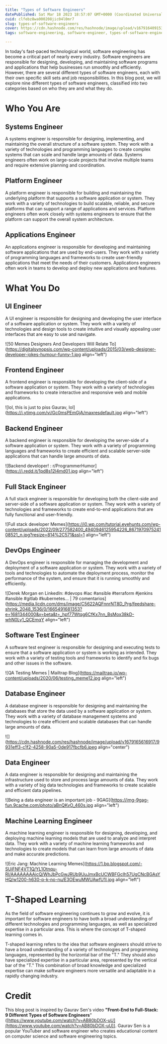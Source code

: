 ```yaml
---
title: "Types of Software Engineers"
datePublished: Sat Mar 18 2023 18:57:07 GMT+0000 (Coordinated Universal Time)
cuid: clfebz8wa000208jic04l0mr7
slug: types-of-software-engineers
cover: https://cdn.hashnode.com/res/hashnode/image/upload/v1679164091532/126f80dd-4321-4afe-bb9a-b53ff1b35c9c.png
tags: software-engineering, software-engineer, types-of-software-engineer

---
```


In today's fast-paced technological world, software engineering has become a critical part of nearly every industry. Software engineers are responsible for designing, developing, and maintaining software programs and applications that help businesses run smoothly and efficiently. However, there are several different types of software engineers, each with their own specific skill sets and job responsibilities. In this blog post, we will explore nine different types of software engineers, classified into two categories based on who they are and what they do.

# Who You Are

## Systems Engineer

A systems engineer is responsible for designing, implementing, and maintaining the overall structure of a software system. They work with a variety of technologies and programming languages to create complex systems that can scale and handle large amounts of data. Systems engineers often work on large-scale projects that involve multiple teams and require extensive planning and coordination.

## Platform Engineer

A platform engineer is responsible for building and maintaining the underlying platform that supports a software application or system. They work with a variety of technologies to build scalable, reliable, and secure platforms that can support a range of applications and services. Platform engineers often work closely with systems engineers to ensure that the platform can support the overall system architecture.

## Applications Engineer

An applications engineer is responsible for developing and maintaining software applications that are used by end-users. They work with a variety of programming languages and frameworks to create user-friendly applications that meet the needs of their customers. Applications engineers often work in teams to develop and deploy new applications and features.

# What You Do

## UI Engineer

A UI engineer is responsible for designing and developing the user interface of a software application or system. They work with a variety of technologies and design tools to create intuitive and visually appealing user interfaces that are easy to use and navigate.

![50 Memes Designers And Developers Will Relate To](https://digitalsynopsis.com/wp-content/uploads/2015/03/web-designer-developer-jokes-humour-funny-1.jpg align="left")

## Frontend Engineer

A frontend engineer is responsible for developing the client-side of a software application or system. They work with a variety of technologies and frameworks to create interactive and responsive web and mobile applications.

![lol, this is just to piss Gaurav, lol](https://i.ytimg.com/vi/Gc0msPEmGjA/maxresdefault.jpg align="left")

## Backend Engineer

A backend engineer is responsible for developing the server-side of a software application or system. They work with a variety of programming languages and frameworks to create efficient and scalable server-side applications that can handle large amounts of data.

![Backend developer! : r/ProgrammerHumor](https://i.redd.it/1pd8s12l4md01.jpg align="left")

## Full Stack Engineer

A full stack engineer is responsible for developing both the client-side and server-side of a software application or system. They work with a variety of technologies and frameworks to create end-to-end applications that are fully functional and user-friendly.

![Full stack developer Memes](https://i0.wp.com/tutorial.eyehunts.com/wp-content/uploads/2022/09/277582400_4940946125954226_867197097524108521_n.jpg?resize=814%2C571&ssl=1 align="left")

## DevOps Engineer

A DevOps engineer is responsible for managing the development and deployment of a software application or system. They work with a variety of tools and technologies to automate the deployment process, monitor the performance of the system, and ensure that it is running smoothly and efficiently.

![Derek Morgan en LinkedIn: #devops #iac #ansible #terraform #jenkins  #ansible #gitlab #kubernetes… | 79 comentarios](https://media.licdn.com/dms/image/C5622AQFnnrNT8D_Prg/feedshare-shrink_2048_1536/0/1665491681353?e=1681344000&v=beta&t=_hpf77Wtqg6CfKx7nn_BsMox38kD-whN0Ly1_QCEmqY align="left")

## Software Test Engineer

A software test engineer is responsible for designing and executing tests to ensure that a software application or system is working as intended. They work with a variety of testing tools and frameworks to identify and fix bugs and other issues in the software.

![QA Testing Memes | Mailtrap Blog](https://mailtrap.io/wp-content/uploads/2020/06/testing_meme12.jpg align="left")

## Database Engineer

A database engineer is responsible for designing and maintaining the databases that store the data used by a software application or system. They work with a variety of database management systems and technologies to create efficient and scalable databases that can handle large amounts of data.

![](https://cdn.hashnode.com/res/hashnode/image/upload/v1679165616917/9931eff3-c1f2-4258-90a5-0de917fbcfb6.jpeg align="center")

## Data Engineer

A data engineer is responsible for designing and maintaining the infrastructure used to store and process large amounts of data. They work with a variety of big data technologies and frameworks to create scalable and efficient data pipelines.

![Being a data engineer is an important job - 9GAG](https://img-9gag-fun.9cache.com/photo/aBnQKvO_460s.jpg align="left")

## Machine Learning Engineer

A machine learning engineer is responsible for designing, developing, and deploying machine learning models that are used to analyze and interpret data. They work with a variety of machine learning frameworks and technologies to create models that can learn from large amounts of data and make accurate predictions.

![Eric Jang: Machine Learning Memes](https://1.bp.blogspot.com/-SUiFNF4VT1Q/YL1Otnqu-RI/AAAAAAAAicQ/WhJbPcGwJRUb9UuJmxBcUCWBFGcIh57UgCNcBGAsYHQ/w1200-h630-p-k-no-nu/E3OEwuMWUAwfU1I.jpg align="left")

# T-Shaped Learning

As the field of software engineering continues to grow and evolve, it is important for software engineers to have both a broad understanding of different technologies and programming languages, as well as specialized expertise in a particular area. This is where the concept of T-shaped learning comes in.

T-shaped learning refers to the idea that software engineers should strive to have a broad understanding of a variety of technologies and programming languages, represented by the horizontal bar of the "T." They should also have specialized expertise in a particular area, represented by the vertical bar of the "T." This combination of broad knowledge and specialized expertise can make software engineers more versatile and adaptable in a rapidly changing industry.

# Credit

This blog post is inspired by Gaurav Sen's video **"Front-End to Full-Stack: 9 Different Types of Software Engineers**" ([https://www.youtube.com/watch?v=AB80bDOX-uU](https://www.youtube.com/watch?v=AB80bDOX-uU)). Gaurav Sen is a popular YouTuber and software engineer who creates educational content on computer science and software engineering topics.